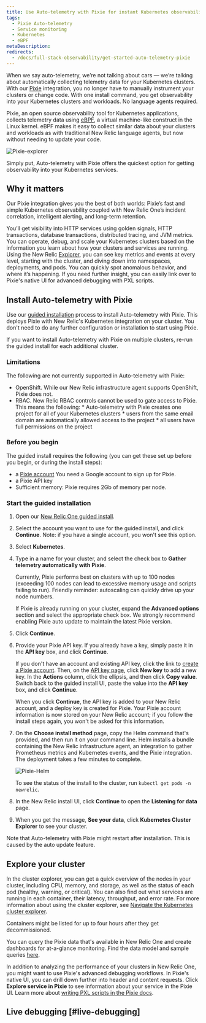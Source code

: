 ```yaml
---
title: Use Auto-telemetry with Pixie for instant Kubernetes observability
tags:
  - Pixie Auto-telemetry
  - Service monitoring
  - Kubernetes
  - eBPF
metaDescription: 
redirects:
  - /docs/full-stack-observability/get-started-auto-telemetry-pixie
---
```


When we say auto-telemetry, we’re not talking about cars &mdash; we’re talking about automatically collecting telemetry data for your Kubernetes clusters. With our [Pixie](https://pixielabs.ai/) integration, you no longer have to manually instrument your clusters or change code. With one install command, you get observability into your Kubernetes clusters and workloads. No language agents required. 

Pixie, an open source observability tool for Kubernetes applications, collects telemetry data using [eBPF](https://ebpf.io/), a virtual machine-like construct in the Linux kernel. eBPF makes it easy to collect similar data about your clusters and workloads as with traditional New Relic language agents, but now without needing to update your code.

![Pixie-explorer](./images/pixie-explorer.png "Pixie explorer")

Simply put, Auto-telemetry with Pixie offers the quickest option for getting observability into your Kubernetes services.

## Why it matters 

Our Pixie integration gives you the best of both worlds: Pixie’s fast and simple Kubernetes observability coupled with New Relic One’s incident correlation, intelligent alerting, and long-term retention. 

You’ll get visibility into HTTP services using golden signals, HTTP transactions, database transactions, distributed tracing, and JVM metrics. You can operate, debug, and scale your Kubernetes clusters based on the information you learn about how your clusters and services are running. Using the New Relic [Explorer](/docs/new-relic-one/use-new-relic-one/core-concepts/new-relic-explorer-view-performance-across-apps-services-hosts/), you can see key metrics and events at every level, starting with the cluster, and diving down into namespaces, deployments, and pods. You can quickly spot anomalous behavior, and where it’s happening. If you need further insight, you can easily link over to Pixie's native UI for advanced debugging with PXL scripts. 


## Install Auto-telemetry with Pixie

Use our [guided installation](/docs/full-stack-observability/observe-everything/get-started/new-relic-guided-install-overview/) process to install Auto-telemetry with Pixie. This deploys Pixie with New Relic's Kubernetes integration on your cluster. You don't need to do any further configuration or installation to start using Pixie.

If you want to install Auto-telemetry with Pixie on multiple clusters, re-run the guided install for each additional cluster.

### Limitations

The following are not currently supported in Auto-telemetry with Pixie:
* OpenShift. While our New Relic infrastructure agent supports OpenShift, Pixie does not.
* RBAC. New Relic RBAC controls cannot be used to gate access to Pixie. This means the following:
		* Auto-telemetry with Pixie creates one project for all of your Kubernetes clusters
		* users from the same email domain are automatically allowed access to the project
		* all users have full permissions on the project

### Before you begin

The guided install requires the following (you can get these set up before you begin, or during the install steps):

* a [Pixie account](https://work.withpixie.ai/admin/api-keys)
  You need a Google account to sign up for Pixie.
* a Pixie API key 
* Sufficient memory: Pixie requires 2Gb of memory per node.


### Start the guided installation

1. Open our [New Relic One guided install](https://one.newrelic.com/launcher/nr1-core.home?pane=eyJuZXJkbGV0SWQiOiJucjEtY29yZS5ob21lLXNjcmVlbiJ9&cards[0]=eyJuZXJkbGV0SWQiOiJucjEtaW5zdGFsbC1uZXdyZWxpYy5ucjEtaW5zdGFsbC1uZXdyZWxpYyIsImFjdGlvbkluZGV4IjoxLCJpc0xvYWRpbmdUcmVhdG1lbnRzIjpmYWxzZSwicHJldkFjdGl2ZUNvbXBvbmVudCI6bnVsbCwiYWN0aXZlQ29tcG9uZW50IjoiVlRTT1NlbGVjdEFjY291bnQiLCJhY3RpdmVFbnZpcm9ubWVudCI6bnVsbCwidXNlckhhc011bHRpcGxlQWNjb3VudHMiOnRydWUsInNob3duRXhwZXJpbWVudCI6dHJ1ZSwicGF0aCI6Imd1aWRlZCJ9).
2. Select the account you want to use for the guided install, and click **Continue**.
   Note: if you have a single account, you won't see this option.
3. Select **Kubernetes**.
4. Type in a name for your cluster, and select the check box to **Gather telemetry automatically with Pixie**.

    <Callout variant="important">
    Currently, Pixie performs best on clusters with up to 100 nodes (exceeding 100 nodes can lead to excessive memory usage and scripts failing to run). Friendly reminder: autoscaling can quickly drive up your node numbers.
    </Callout>

    If Pixie is already running on your cluster, expand the **Advanced options** section and select the appropriate check box. We strongly recommend enabling Pixie auto update to maintain the latest Pixie version. 

5. Click **Continue**.

6. Provide your Pixie API key. If you already have a key, simply paste it in the **API key** box, and click **Continue**. 

    If you don't have an account and existing API key, click the link to [create a Pixie account](https://work.withpixie.ai/admin/api-keys). Then, on the [API key page](https://work.withpixie.ai/admin/api-keys), click **New key** to add a new key. In the **Actions** column, click the ellipsis, and then click **Copy value**. Switch back to the guided install UI, paste the value into the **API key** box, and click **Continue**.

    When you click **Continue**, the API key is added to your New Relic account, and a deploy key is created for Pixie. Your Pixie account information is now stored on your New Relic account; if you follow the install steps again, you won't be asked for this information. 

7. On the **Choose install method** page, copy the Helm command that's provided, and then run it on your command line. Helm installs a bundle containing the New Relic infrastructure agent, an integration to gather Prometheus metrics and Kubernetes events, and the Pixie integration. The deployment takes a few minutes to complete. 

    ![Pixie-Helm](./images/helm-pixie.png "Pixie Helm")

    To see the status of the install to the cluster, run `kubectl get pods -n newrelic`. 

8. In the New Relic install UI, click **Continue** to open the **Listening for data** page. 
9. When you get the message, **See your data**, click **Kubernetes Cluster Explorer** to see your cluster. 

  Note that Auto-telemetry with Pixie might restart after installation. This is caused by the auto update feature.

## Explore your cluster

In the cluster explorer, you can get a quick overview of the nodes in your cluster, including CPU, memory, and storage, as well as the status of each pod (healthy, warning, or critical). You can also find out what services are running in each container, their latency, throughput, and error rate. For more information about using the cluster explorer, see [Navigate the Kubernetes cluster explorer](https://docs.newrelic.com/docs/integrations/kubernetes-integration/understand-use-data/kubernetes-cluster-explorer/).

<Callout variant="tip">
Containers might be listed for up to four hours after they get decommissioned. 
</Callout>

You can query the Pixie data that's available in New Relic One and create dashboards for at-a-glance monitoring. Find the data model and sample queries [here](/docs/integrations/kubernetes-integration/understand-use-data/auto-telemetry-pixie-data-model).

In addition to analyzing the performance of your clusters in New Relic One, you might want to use Pixie's advanced debugging workflows. In Pixie's native UI, you can drill down further into header and content requests. Click **Explore service in Pixie** to see information about your service in the Pixie UI. Learn more about [writing PXL scripts in the Pixie docs](https://docs.pixielabs.ai/tutorials/pxl-scripts/).

## Live debugging [#live-debugging]